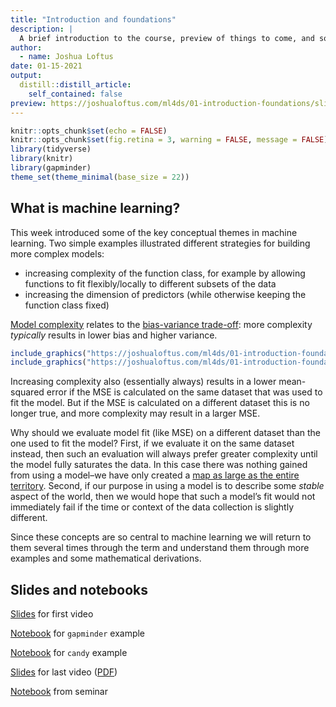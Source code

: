 ```yaml
---
title: "Introduction and foundations"
description: |
  A brief introduction to the course, preview of things to come, and some foundational background material.
author:
  - name: Joshua Loftus
date: 01-15-2021
output:
  distill::distill_article:
    self_contained: false
preview: https://joshualoftus.com/ml4ds/01-introduction-foundations/slides/01-2-foundations_files/figure-html/gapminder-loess-1.png
---
```



```r
knitr::opts_chunk$set(echo = FALSE)
knitr::opts_chunk$set(fig.retina = 3, warning = FALSE, message = FALSE)
library(tidyverse)
library(knitr)
library(gapminder)
theme_set(theme_minimal(base_size = 22))
```

## What is machine learning?

This week introduced some of the key conceptual themes in machine learning. Two simple examples illustrated different strategies for building more complex models:

- increasing complexity of the function class, for example by allowing functions to fit flexibly/locally to different subsets of the data
- increasing the dimension of predictors (while otherwise keeping the function class fixed)

[Model complexity](https://en.wikipedia.org/wiki/Degrees_of_freedom_(statistics)) relates to the [bias-variance trade-off](https://en.wikipedia.org/wiki/Bias%E2%80%93variance_tradeoff): more complexity *typically* results in lower bias and higher variance.

```r
include_graphics("https://joshualoftus.com/ml4ds/01-introduction-foundations/slides/01-2-foundations_files/figure-html/gapminder-lm-1.png")
include_graphics("https://joshualoftus.com/ml4ds/01-introduction-foundations/slides/01-2-foundations_files/figure-html/gapminder-loess-1.png")
```

Increasing complexity also (essentially always) results in a lower mean-squared error if the MSE is calculated on the same dataset that was used to fit the model. But if the MSE is calculated on a different dataset this is no longer true, and more complexity may result in a larger MSE. 

Why should we evaluate model fit (like MSE) on a different dataset than the one used to fit the model? First, if we evaluate it on the same dataset instead, then such an evaluation will always prefer greater complexity until the model fully saturates the data. In this case there was nothing gained from using a model--we have only created a [map as large as the entire territory](https://en.wikipedia.org/wiki/On_Exactitude_in_Science#Influences_and_legacy). Second, if our purpose in using a model is to describe some *stable* aspect of the world, then we would hope that such a model's fit would not immediately fail if the time or context of the data collection is slightly different.

Since these concepts are so central to machine learning we will return to them several times through the term and understand them through more examples and some mathematical derivations.

## Slides and notebooks

[Slides](slides/01-1-introduction.html) for first video

[Notebook](notebooks/gapminder.html) for `gapminder` example

[Notebook](notebooks/candy.html) for `candy` example

[Slides](slides/01-2-foundations.html) for last video ([PDF](slides/foundations.pdf))

[Notebook](notebooks/seminar.html) from seminar
